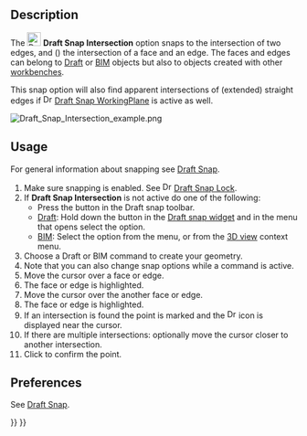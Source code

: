 <languages/>

{{Docnav
|[[Draft_Snap_Angle|Snap Angle]]
|[[Draft_Snap_Perpendicular|Snap Perpendicular]]
|[[Draft_Workbench|Draft]]
|IconL=Draft_Snap_Angle.svg
|IconR=Draft_Snap_Perpendicular.svg
|IconC=Workbench_Draft.svg
}}

{{GuiCommand
|Name=Draft Snap Intersection
|MenuLocation=Snapping → Snap intersection
|Workbenches=[[Draft_Workbench|Draft]], [[BIM_Workbench|BIM]]
|SeeAlso=[[Draft_Snap|Draft Snap]], [[Draft_Snap_Lock|Draft Snap Lock]]
}}

== Description == 

The [[Image:Draft_Snap_Intersection.svg|24px]] '''Draft Snap Intersection''' option snaps to the intersection of two edges, and ({{Version|1.1}}) the intersection of a face and an edge. The faces and edges can belong to [[Draft_Workbench|Draft]] or [[BIM_Workbench|BIM]] objects but also to objects created with other [[Workbenches|workbenches]].

This snap option will also find apparent intersections of (extended) straight edges if [[Image:Draft_Snap_WorkingPlane.svg|16px]] [[Draft_Snap_WorkingPlane|Draft Snap WorkingPlane]] is active as well.

[[Image:Draft_Snap_Intersection_example.png]]
{{Caption|Snapping the second point of a line to the intersection of two edges}}

== Usage == 

For general information about snapping see [[Draft_Snap|Draft Snap]].

# Make sure snapping is enabled. See [[Image:Draft_Snap_Lock.svg|16px]] [[Draft_Snap_Lock|Draft Snap Lock]].
# If '''Draft Snap Intersection''' is not active do one of the following:
#* Press the {{Button|[[Image:Draft_Snap_Intersection.svg|16px]] [[Draft_Snap_Intersection|Snap intersection]]}} button in the Draft snap toolbar.
#* [[Draft_Workbench|Draft]]: Hold down the {{Button|[[Image:Draft_Snap_Lock.svg|x16px]][[Image:Toolbar_flyout_arrow.svg|x16px]]}} button in the [[Draft_snap_widget|Draft snap widget]] and in the menu that opens select the {{MenuCommand|[[Image:Draft_Snap_Intersection.svg|16px]] Snap intersection}} option.
#* [[BIM_Workbench|BIM]]: Select the {{MenuCommand|Snapping → [[Image:Draft_Snap_Intersection.svg|16px]] Snap intersection}} option from the menu, or from the [[3D_view|3D view]] context menu.
# Choose a Draft or BIM command to create your geometry.
# Note that you can also change snap options while a command is active.
# Move the cursor over a face or edge.
# The face or edge is highlighted.
# Move the cursor over the another face or edge.
# The face or edge is highlighted.
# If an intersection is found the point is marked and the [[Image:Draft_Snap_Intersection.svg|16px]] icon is displayed near the cursor.
# If there are multiple intersections: optionally move the cursor closer to another intersection.
# Click to confirm the point.

== Preferences ==

See [[Draft_Snap#Preferences|Draft Snap]].


{{Docnav
|[[Draft_Snap_Angle|Snap Angle]]
|[[Draft_Snap_Perpendicular|Snap Perpendicular]]
|[[Draft_Workbench|Draft]]
|IconL=Draft_Snap_Angle.svg
|IconR=Draft_Snap_Perpendicular.svg
|IconC=Workbench_Draft.svg
}}

{{Draft Tools navi{{#translation:}}}}
{{Userdocnavi{{#translation:}}}}